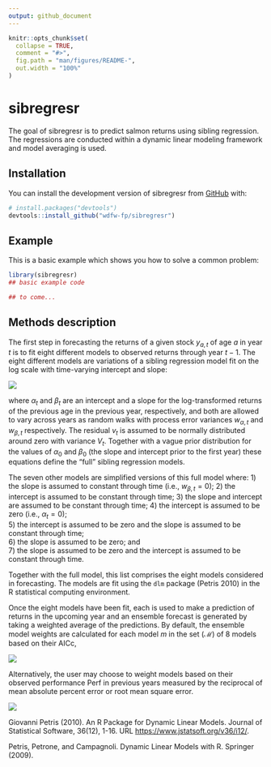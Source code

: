 ```yaml
---
output: github_document
---
```


<!-- README.md is generated from README.Rmd. Please edit that file -->

```r
knitr::opts_chunk$set(
  collapse = TRUE,
  comment = "#>",
  fig.path = "man/figures/README-",
  out.width = "100%"
)
```

# sibregresr

<!-- badges: start -->

<!-- badges: end -->

The goal of sibregresr is to predict salmon returns using sibling regression. The regressions are conducted within a dynamic linear modeling framework and model averaging is used.

## Installation

You can install the development version of sibregresr from [GitHub](https://github.com/) with:

``` r
# install.packages("devtools")
devtools::install_github("wdfw-fp/sibregresr")
```

## Example

This is a basic example which shows you how to solve a common problem:

```r
library(sibregresr)
## basic example code

## to come...
```

## Methods description

The first step in forecasting the returns of a given stock $y_{a,t}$ of age $a$ in year $t$ is to fit eight different models to observed returns through year $t-1$. The eight different models are variations of a sibling regression model fit on the log scale with time-varying intercept and slope:

![](man/imgs/DLMeq.PNG)

<!-- $$ -->

<!-- \left\{\begin{aligned} -->

<!-- \mathrm{log}(y_{a,t}) & =\alpha_t+\mathrm{log}(y_{a-1,t-1}) \beta_t+v_t, & & v_t  \sim \mathcal{N}\left(0, V_t\right) \\ -->

<!-- \alpha_t & =\alpha_{t-1}+w_{\alpha, t}, & & w_{\alpha, t} \sim \mathcal{N}\left(0, W_{\alpha, t}\right) \\ -->

<!-- \beta_t & =\beta_{t-1}+w_{\beta, t}, & & w_{\beta, t} \sim \mathcal{N}\left(0, W_{\beta, t}\right) , -->

<!-- \end{aligned}\right. -->

<!-- $$  -->

where $\alpha_t$ and $\beta_t$ are an intercept and a slope for the log-transformed returns of the previous age in the previous year, respectively, and both are allowed to vary across years as random walks with process error variances $w_{\alpha, t}$ and $w_{\beta, t}$ respectively. The residual $v_t$ is assumed to be normally distributed around zero with variance $V_t$. Together with a vague prior distribution for the values of $\alpha_0$ and $\beta_0$ (the slope and intercept prior to the first year) these equations define the "full" sibling regression models.

The seven other models are simplified versions of this full model where: 1) the slope is assumed to constant through time (i.e., $w_{\beta, t}=0$); 2) the intercept is assumed to be constant through time; 3) the slope and intercept are assumed to be constant through time; 4) the intercept is assumed to be zero (i.e., $\alpha_t=0$);\
5) the intercept is assumed to be zero and the slope is assumed to be constant through time;\
6) the slope is assumed to be zero; and\
7) the slope is assumed to be zero and the intercept is assumed to be constant through time.

Together with the full model, this list comprises the eight models considered in forecasting. The models are fit using the `dlm` package (Petris 2010) in the R statistical computing environment.

Once the eight models have been fit, each is used to make a prediction of returns in the upcoming year and an ensemble forecast is generated by taking a weighted average of the predictions. By default, the ensemble model weights are calculated for each model $m$ in the set ($\mathcal{M}$) of 8 models based on their AICc,

<!-- $$ -->

<!-- w_m=\frac{e^{-0.5\left(\mathrm{AIC}_m-\mathrm{AIC}_{\min }\right)}}{\sum_{i \in \mathcal{M}} e^{-0.5\left(\mathrm{AIC}_i-\mathrm{AIC}_{\min }\right)}}, -->

<!-- $$ -->

![](man/imgs/AIC%20wt.PNG)

Alternatively, the user may choose to weight models based on their observed performance $\mathrm{Perf}$ in previous years measured by the reciprocal of mean absolute percent error or root mean square error.

<!-- $$ -->

<!-- w_m=\frac{\mathrm{Perf}_m^{-1}}{\sum_{i \in \mathcal{M}} \mathrm{Perf}_m^{-1}}, -->

<!-- $$ -->

![](man/imgs/perf%20wt.PNG)

Giovanni Petris (2010). An R Package for Dynamic Linear Models. Journal of Statistical Software, 36(12), 1-16. URL <https://www.jstatsoft.org/v36/i12/>.

Petris, Petrone, and Campagnoli. Dynamic Linear Models with R. Springer (2009).
